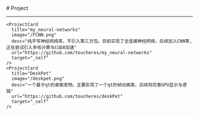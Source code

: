 
<BaseLayout title="Project">
  <BaseCard title="Project">
# Project

---

  </BaseCard>
  <div class="mt-8 mb-8">
      <ProjectCard
      title="Handwritten
      CNNwithGUI"
      image="/handwriting_cnn_pic.png"
      desc="一个本地部署，无第三方包，支持本地学习的，具有图形化界面交互的，基于qt的手写数字识别"
      url="https://github.com/toucheres/HandwrittenCNNwithGUI"
      target="_self"
    />
    <ProjectCard
      title="reSnake"
      image = "/reSnake.png"
      desc="一个基于qt的贪吃蛇小游戏，目前还在持续完善中……"
      url="https://github.com/toucheres/reSnake"
      target="_self"
    />

    <ProjectCard
      title="my_neural-networks"
      image="/FCNN.png"
      desc="纯手写神经网络库，不引入第三方包。目前实现了全连接神经网络，后续加入CNN等,正在尝试引入多核计算与CUDA加速"
      url="https://github.com/toucheres/my_neural-networks"
      target="_self"
    />
    <ProjectCard
      title="DeskPet"
      image="/deskpet.png"
      desc="一个基于qt的桌面宠物。主要实现了一个qt的帧动画类，后续将完善GPU显示与逻辑"
      url="https://github.com/toucheres/deskPet"
      target="_self"
    />
  </div>
</BaseLayout>
<ProjectJS />
